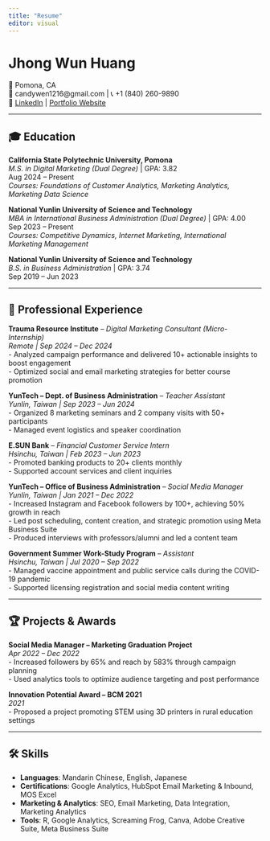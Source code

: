 ```yaml
---
title: "Resume"
editor: visual
---
```


# Jhong Wun Huang

📍 Pomona, CA\
📧 candywen1216\@gmail.com \| 📞 +1 (840) 260-9890\
🔗 [LinkedIn](http://www.linkedin.com/in/jhong-wun-huang-625278327) \| [Portfolio Website](https://jhongwunh.wixsite.com/my-site-7)

------------------------------------------------------------------------

## 🎓 Education

**California State Polytechnic University, Pomona**\
*M.S. in Digital Marketing (Dual Degree)* \| GPA: 3.82\
Aug 2024 – Present\
*Courses: Foundations of Customer Analytics, Marketing Analytics, Marketing Data Science*

**National Yunlin University of Science and Technology**\
*MBA in International Business Administration (Dual Degree)* \| GPA: 4.00\
Sep 2023 – Present\
*Courses: Competitive Dynamics, Internet Marketing, International Marketing Management*

**National Yunlin University of Science and Technology**\
*B.S. in Business Administration* \| GPA: 3.74\
Sep 2019 – Jun 2023

------------------------------------------------------------------------

## 💼 Professional Experience

**Trauma Resource Institute** – *Digital Marketing Consultant (Micro-Internship)*\
*Remote \| Sep 2024 – Dec 2024*\
- Analyzed campaign performance and delivered 10+ actionable insights to boost engagement\
- Optimized social and email marketing strategies for better course promotion

**YunTech – Dept. of Business Administration** – *Teacher Assistant*\
*Yunlin, Taiwan \| Sep 2023 – Jun 2024*\
- Organized 8 marketing seminars and 2 company visits with 50+ participants\
- Managed event logistics and speaker coordination

**E.SUN Bank** – *Financial Customer Service Intern*\
*Hsinchu, Taiwan \| Feb 2023 – Jun 2023*\
- Promoted banking products to 20+ clients monthly\
- Supported account services and client inquiries

**YunTech – Office of Business Administration** – *Social Media Manager*\
*Yunlin, Taiwan \| Jan 2021 – Dec 2022*\
- Increased Instagram and Facebook followers by 100+, achieving 50% growth in reach\
- Led post scheduling, content creation, and strategic promotion using Meta Business Suite\
- Produced interviews with professors/alumni and led a content team

**Government Summer Work-Study Program** – *Assistant*\
*Hsinchu, Taiwan \| Jul 2020 – Sep 2022*\
- Managed vaccine appointment and public service calls during the COVID-19 pandemic\
- Supported licensing registration and social media content writing

------------------------------------------------------------------------

## 🏆 Projects & Awards

**Social Media Manager – Marketing Graduation Project**\
*Apr 2022 – Dec 2022*\
- Increased followers by 65% and reach by 583% through campaign planning\
- Used analytics tools to optimize audience targeting and post performance

**Innovation Potential Award – BCM 2021**\
*2021*\
- Proposed a project promoting STEM using 3D printers in rural education settings

------------------------------------------------------------------------

## 🛠️ Skills

-   **Languages**: Mandarin Chinese, English, Japanese\
-   **Certifications**: Google Analytics, HubSpot Email Marketing & Inbound, MOS Excel\
-   **Marketing & Analytics**: SEO, Email Marketing, Data Integration, Marketing Analytics\
-   **Tools**: R, Google Analytics, Screaming Frog, Canva, Adobe Creative Suite, Meta Business Suite
